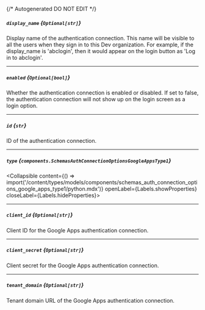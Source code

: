 {/* Autogenerated DO NOT EDIT  */}

##### `display_name` *{`Optional[str]`}*
Display name of the authentication connection. This name will be
visible to all the users when they sign in to this Dev
organization. For example, if the display_name is 'abclogin', then
it would appear on the login button as 'Log in to abclogin'.


---
##### `enabled` *{`Optional[bool]`}*
Whether the authentication connection is enabled or disabled. If
set to false, the authentication connection will not show up on the
login screen as a login option.


---
##### `id` *{`str`}*
ID of the authentication connection.

---
##### `type` *{`components.SchemasAuthConnectionOptionsGoogleAppsType1`}*
<Collapsible content={() => import('/content/types/models/components/schemas_auth_connection_options_google_apps_type1/python.mdx')} openLabel={Labels.showProperties} closeLabel={Labels.hideProperties}>
</Collapsible>

---
##### `client_id` *{`Optional[str]`}*
Client ID for the Google Apps authentication connection.

---
##### `client_secret` *{`Optional[str]`}*
Client secret for the Google Apps authentication connection.


---
##### `tenant_domain` *{`Optional[str]`}*
Tenant domain URL of the Google Apps authentication connection.




